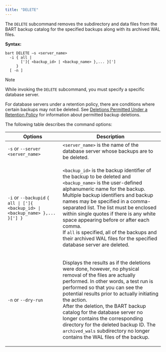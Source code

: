 ```yaml
---
title: "DELETE"
---
```


<div id="delete" class="registered_link"></div>


The `DELETE` subcommand removes the subdirectory and data files from the BART backup catalog for the specified backups along with its archived WAL files.

**Syntax:**

    bart DELETE –s <server_name>
      -i { all |
           [']{ <backup_id> | <backup_name> },... }[']
         }
      [ -n ]

<div class="note">

<div class="title">

Note

</div>

While invoking the `DELETE` subcommand, you must specify a specific database server.

</div>

For database servers under a retention policy, there are conditions where certain backups may not be deleted. See [Deletions Permitted Under a Retention Policy](../../04_using_bart/02_managing_backups_using_a_retention_policy/#deletions_permitted_under_retention_policy) for information about permitted backup deletions.

The following table describes the command options:

<table><thead><tr class="header"><th>Options</th><th>Description</th></tr></thead><tbody><tr class="odd"><td><code>-s</code> or <code>--server &lt;server_name&gt;</code></td><td><code>&lt;server_name&gt;</code> is the name of the database server whose backups are to be deleted.</td></tr><tr class="even"><td><code>-i</code> or <code>--backupid</code> <code>&#123; all | [']&#123; &lt;backup_id&gt; | &lt;backup_name&gt; &#125;,... &#125;['] &#125;</code></td><td><p><code>&lt;backup_id&gt;</code> is the backup identifier of the backup to be deleted and <code>&lt;backup_name&gt;</code> is the user-defined alphanumeric name for the backup.<br />
Multiple backup identifiers and backup names may be specified in a comma-separated list. The list must be enclosed within single quotes if there is any white space appearing before or after each comma.<br />
If <code>all</code> is specified, all of the backups and their archived WAL files for the specified database server are deleted.</p></td></tr><tr class="odd"><td><code>-n</code> or <code>--dry-run</code></td><td><p>Displays the results as if the deletions were done, however, no physical removal of the files are actually performed. In other words, a test run is performed so that you can see the potential results prior to actually initiating the action.<br />
After the deletion, the BART backup catalog for the database server no longer contains the corresponding directory for the deleted backup ID. The <code>archived_wals</code> subdirectory no longer contains the WAL files of the backup.</p></td></tr></tbody></table>
